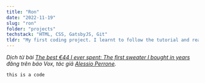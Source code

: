 ```yaml
---
title: "Ron"
date: "2022-11-19"
slug: "ron"
folder: "projects"
techstack: "HTML, CSS, GatsbyJS, Git"
tldr: "My first coding project. I learnt to follow the tutorial and realised it was not that easy. Read the bug messages, tried to find the fix. Figured out some thing was a dead end and tried to change the aproach. etc. Very epic!"
---
```


_Dịch từ bài [The best €44 I ever spent: The first sweater I bought in years](https://www.vox.com/the-goods/22380001/post-covid-19-pandemic-clothing-dressing-best-money) đăng trên báo Vox, tác giả [Alessio Perrone](https://alessioperrone.com/)._

```
this is a code
```
